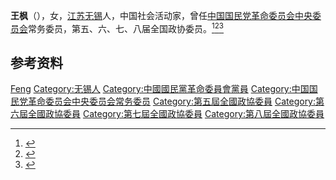 {{Otheruses|other=名为王枫的其他人物|王枫}}

'''王枫'''（{{bd|1910年||1996年|}}），女，[[江苏|江苏]][[无锡|无锡]]人，中国社会活动家，曾任[[中国国民党革命委员会中央委员会|中国国民党革命委员会中央委员会]]常务委员，第五、六、七、八届全国政协委员。<ref>{{Cite book|title=历届全国政协委员人名辞典|author=|publisher=中国国际广播出版社|year=1996|isbn=9787507813746|location=北京|pages=286}}</ref><ref>{{Cite book|title=中华人民共和国职官志|author=何虎生, 李耀东, 向常福主编|publisher=中国社会出版社|year=2003|isbn=9787800883934|location=北京|pages=}}</ref><ref>{{Cite book|title=中国抗日战争人物大词典|author=刘景泉主编; 沈久泉, 王凯捷, 李卓副主编|publisher=天津大学出版社|year=1999|isbn=|location=|pages=}}</ref>

== 参考资料 ==
{{reflist}}

{{中国人物小作品}}
{{Navboxes 
| title  = 王枫在[[中国国民党革命委员会|中国国民党革命委员会]]的职务
| list1  =
{{中国国民党革命委员会第五届中央委员会}}
{{中国国民党革命委员会第六届中央委员会}}
}}

{{Authority control}}
{{DEFAULTSORT:Wang王}}
[[Category:王姓|Feng]]
[[Category:无锡人|Category:无锡人]]
[[Category:中國國民黨革命委員會黨員|Category:中國國民黨革命委員會黨員]]
[[Category:中国国民党革命委员会中央委员会常务委员|Category:中国国民党革命委员会中央委员会常务委员]]
[[Category:第五屆全國政協委員|Category:第五屆全國政協委員]]
[[Category:第六屆全國政協委員|Category:第六屆全國政協委員]]
[[Category:第七屆全國政協委員|Category:第七屆全國政協委員]]
[[Category:第八屆全國政協委員|Category:第八屆全國政協委員]]